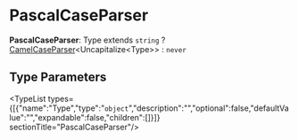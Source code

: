 
# PascalCaseParser

 **PascalCaseParser**: Type extends `string` ? [CamelCaseParser](../types.CamelCaseParser/page.mdx)&#60;Uncapitalize&#60;Type&#62;&#62; : `never`

## Type Parameters

<TypeList types={[{"name":"Type","type":"`object`","description":"","optional":false,"defaultValue":"","expandable":false,"children":[]}]}  sectionTitle="PascalCaseParser"/>
